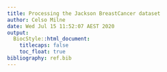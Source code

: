 ```yaml
---
title: Processing the Jackson BreastCancer dataset
author: Celso Milne
date: Wed Jul 15 11:52:07 AEST 2020
output:
  BiocStyle::html_document:
    titlecaps: false
    toc_float: true
bibliography: ref.bib
---
```

